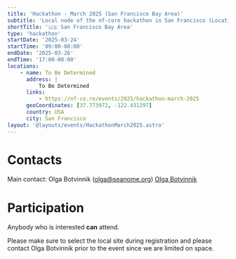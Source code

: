 ```yaml
---
title: 'Hackathon - March 2025 (San Francisco Bay Area)'
subtitle: 'Local node of the nf-core hackathon in San Francisco (Location TBD)'
shortTitle: '🇺🇸 San Francisco Bay Area'
type: 'hackathon'
startDate: '2025-03-24'
startTime: '09:00-08:00'
endDate: '2025-03-26'
endTime: '17:00-08:00'
locations:
    - name: To Be Determined
      address: |
          To Be Determined
      links:
          - https://nf-co.re/events/2025/hackathon-march-2025
      geoCoordinates: [37.773972, -122.431297]
      country: USA
      city: San Francisco
layout: '@layouts/events/HackathonMarch2025.astro'
---
```


# Contacts

Main contact: Olga Botvinnik ([olga@seanome.org](mailto:olga@seanome.org))
[<i class="fab fa-slack"></i> Olga Botvinnik](https://nfcore.slack.com/team/UU10KMQ1F)

# Participation

Anybody who is interested **can** attend.

Please make sure to select the local site during registration and please contact
Olga Botvinnik prior to the event since we are limited on space.
